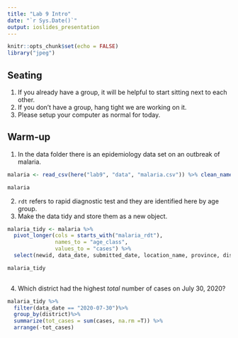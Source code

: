 ```yaml
---
title: "Lab 9 Intro"
date: "`r Sys.Date()`"
output: ioslides_presentation
---
```


```r
knitr::opts_chunk$set(echo = FALSE)
library("jpeg")
```

## Seating
1. If you already have a group, it will be helpful to start sitting next to each other.
2. If you don't have a group, hang tight we are working on it.
3. Please setup your computer as normal for today.

## Warm-up
1. In the data folder there is an epidemiology data set on an outbreak of malaria.
```r
malaria <- read_csv(here("lab9", "data", "malaria.csv")) %>% clean_names()
```
```r
malaria
```

2. `rdt` refers to rapid diagnostic test and they are identified here by age group.
3. Make the data tidy and store them as a new object.
```r
malaria_tidy <- malaria %>%
  pivot_longer(cols = starts_with("malaria_rdt"),
               names_to = "age_class",
               values_to = "cases") %>%
  select(newid, data_date, submitted_date, location_name, province, district, age_class, cases)

malaria_tidy
  
```

4. Which district had the highest *total* number of cases on July 30, 2020?
```r
malaria_tidy %>%
  filter(data_date == "2020-07-30")%>%
  group_by(district)%>%
  summarize(tot_cases = sum(cases, na.rm =T)) %>%
  arrange(-tot_cases)

```

